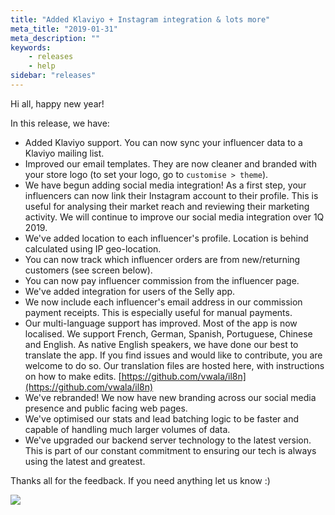 ```yaml
---
title: "Added Klaviyo + Instagram integration & lots more"
meta_title: "2019-01-31"
meta_description: ""
keywords:
    - releases
    - help
sidebar: "releases"
---
```


Hi all, happy new year!

In this release, we have:

* Added Klaviyo support. You can now sync your influencer data to a Klaviyo mailing list.
* Improved our email templates. They are now cleaner and branded with your store logo (to set your logo, go to `customise > theme`).
* We have begun adding social media integration! As a first step, your influencers can now link their Instagram account to their profile. This is useful for analysing their market reach and reviewing their marketing activity. We will continue to improve our social media integration over 1Q 2019.
* We've added location to each influencer's profile. Location is behind calculated using IP geo-location.
* You can now track which influencer orders are from new/returning customers (see screen below).
* You can now pay influencer commission from the influencer page.
* We've added integration for users of the Selly app.
* We now include each influencer's email address in our commission payment receipts. This is especially useful for manual payments.
* Our multi-language support has improved. Most of the app is now localised. We support French, German, Spanish, Portuguese, Chinese and English. As native English speakers, we have done our best to translate the app. If you find issues and would like to contribute, you are welcome to do so. Our translation files are hosted here, with instructions on how to make edits. [https://github.com/vwala/il8n](https://github.com/vwala/il8n)
* We've rebranded! We now have new branding across our social media presence and public facing web pages.
* We've optimised our stats and lead batching logic to be faster and capable of handling much larger volumes of data.
* We've upgraded our backend server technology to the latest version. This is part of our constant commitment to ensuring our tech is always using the latest and greatest.

Thanks all for the feedback. If you need anything let us know :)

![](../../images/releases/2019-02-03-13-06-46.png)
